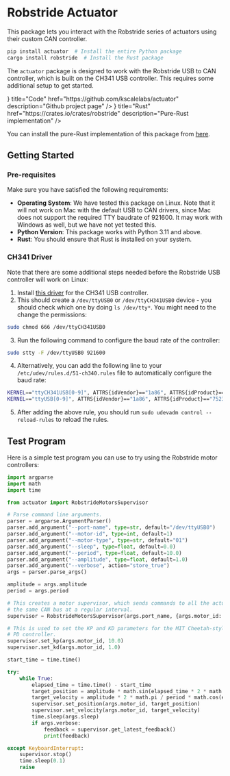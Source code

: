 
# Robstride Actuator

This package lets you interact with the Robstride series of actuators using their custom CAN controller.

```bash
pip install actuator  # Install the entire Python package
cargo install robstride  # Install the Rust package
```

The `actuator` package is designed to work with the Robstride USB to CAN controller, which is built on the CH341 USB controller. This requires some additional setup to get started.

<Cards>
  <Card
    icon={<FaGithub />}
    title="Code"
    href="https://github.com/kscalelabs/actuator"
    description="Github project page"
  />
  <Card
    icon={<FaRust />}
    title="Rust"
    href="https://crates.io/crates/robstride"
    description="Pure-Rust implementation"
  />
</Cards>

You can install the pure-Rust implementation of this package from [here](https://crates.io/crates/robstride).

## Getting Started

### Pre-requisites

Make sure you have satisfied the following requirements:

- **Operating System**: We have tested this package on Linux. Note that it will not work on Mac with the default USB to CAN drivers, since Mac does not support the required TTY baudrate of 921600. It may work with Windows as well, but we have not yet tested this.
- **Python Version**: This package works with Python 3.11 and above.
- **Rust**: You should ensure that Rust is installed on your system.

### CH341 Driver

Note that there are some additional steps needed before the Robstride USB controller will work on Linux:

1. Install [this driver](https://github.com/WCHSoftGroup/ch341ser_linux) for the CH341 USB controller.
2. This should create a `/dev/ttyUSB0` or `/dev/ttyCH341USB0` device - you should check which one by doing `ls /dev/tty*`. You might need to the change the permissions:

```bash
sudo chmod 666 /dev/ttyCH341USB0
```

3. Run the following command to configure the baud rate of the controller:

```bash
sudo stty -F /dev/ttyUSB0 921600
```

4. Alternatively, you can add the following line to your `/etc/udev/rules.d/51-ch340.rules` file to automatically configure the baud rate:

```bash
KERNEL=="ttyCH341USB[0-9]", ATTRS{idVendor}=="1a86", ATTRS{idProduct}=="7523", SYMLINK+="ttyUSB%n", RUN+="/bin/stty -F /dev/ttyCH341USB0 921600"
KERNEL=="ttyUSB[0-9]", ATTRS{idVendor}=="1a86", ATTRS{idProduct}=="7523", RUN+="/bin/stty -F /dev/ttyUSB0 921600"
```

5. After adding the above rule, you should run `sudo udevadm control --reload-rules` to reload the rules.

## Test Program

Here is a simple test program you can use to try using the Robstride motor controllers:

```python
import argparse
import math
import time

from actuator import RobstrideMotorsSupervisor

# Parse command line arguments.
parser = argparse.ArgumentParser()
parser.add_argument("--port-name", type=str, default="/dev/ttyUSB0")
parser.add_argument("--motor-id", type=int, default=1)
parser.add_argument("--motor-type", type=str, default="01")
parser.add_argument("--sleep", type=float, default=0.0)
parser.add_argument("--period", type=float, default=10.0)
parser.add_argument("--amplitude", type=float, default=1.0)
parser.add_argument("--verbose", action="store_true")
args = parser.parse_args()

amplitude = args.amplitude
period = args.period

# This creates a motor supervisor, which sends commands to all the actuators on
# the same CAN bus at a regular interval.
supervisor = RobstrideMotorsSupervisor(args.port_name, {args.motor_id: args.motor_type})

# This is used to set the KP and KD parameters for the MIT Cheetah-style
# PD controller.
supervisor.set_kp(args.motor_id, 10.0)
supervisor.set_kd(args.motor_id, 1.0)

start_time = time.time()

try:
    while True:
        elapsed_time = time.time() - start_time
        target_position = amplitude * math.sin(elapsed_time * 2 * math.pi / period)
        target_velocity = amplitude * 2 * math.pi / period * math.cos(elapsed_time * 2 * math.pi / period)
        supervisor.set_position(args.motor_id, target_position)
        supervisor.set_velocity(args.motor_id, target_velocity)
        time.sleep(args.sleep)
        if args.verbose:
            feedback = supervisor.get_latest_feedback()
            print(feedback)

except KeyboardInterrupt:
    supervisor.stop()
    time.sleep(0.1)
    raise
```
